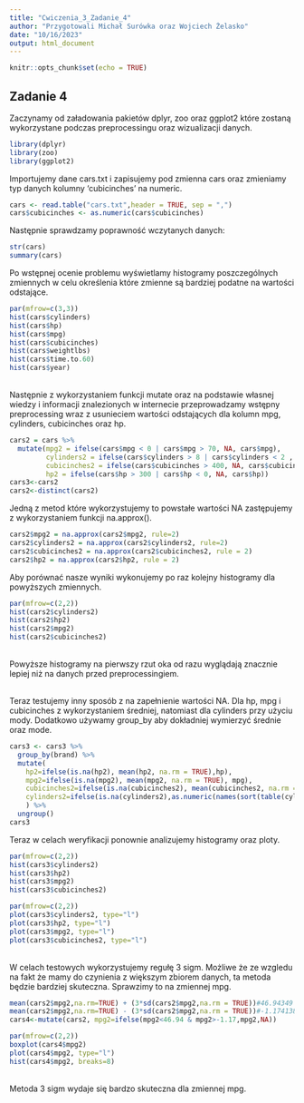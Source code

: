 ```yaml
---
title: "Cwiczenia_3_Zadanie_4"
author: "Przygotowali Michał Surówka oraz Wojciech Żelasko"
date: "10/16/2023"
output: html_document
---
```


```r
knitr::opts_chunk$set(echo = TRUE)
```

## Zadanie 4

Zaczynamy od załadowania pakietów dplyr, zoo oraz ggplot2 które zostaną wykorzystane podczas preprocessingu oraz wizualizacji danych.

```r
library(dplyr)
library(zoo)
library(ggplot2)
```

Importujemy dane cars.txt i zapisujemy pod zmienna cars oraz zmieniamy typ danych kolumny 'cubicinches' na numeric.

```r
cars <- read.table("cars.txt",header = TRUE, sep = ",")
cars$cubicinches <- as.numeric(cars$cubicinches) 
```
Następnie sprawdzamy poprawność wczytanych danych:
```r
str(cars)
summary(cars)
```
Po wstępnej ocenie problemu wyświetlamy histogramy poszczególnych zmiennych w celu określenia które zmienne są bardziej podatne na wartości odstające.
```r
par(mfrow=c(3,3))
hist(cars$cylinders)
hist(cars$hp)
hist(cars$mpg)
hist(cars$cubicinches)
hist(cars$weightlbs)
hist(cars$time.to.60)
hist(cars$year)
```
<br>Następnie z wykorzystaniem funkcji mutate oraz na podstawie własnej wiedzy i informacji znalezionych w internecie przeprowadzamy wstępny preprocessing wraz z usunieciem wartości odstających dla kolumn mpg, cylinders, cubicinches oraz hp.

```r
cars2 = cars %>%
  mutate(mpg2 = ifelse(cars$mpg < 0 | cars$mpg > 70, NA, cars$mpg),
         cylinders2 = ifelse(cars$cylinders > 8 | cars$cylinders < 2 , NA, cars$cylinders),
         cubicinches2 = ifelse(cars$cubicinches > 400, NA, cars$cubicinches),
         hp2 = ifelse(cars$hp > 300 | cars$hp < 0, NA, cars$hp))
cars3<-cars2
cars2<-distinct(cars2)
```
Jedną z metod które wykorzystujemy to powstałe wartości NA zastępujemy z wykorzystaniem funkcji na.approx().
```r
cars2$mpg2 = na.approx(cars2$mpg2, rule=2)
cars2$cylinders2 = na.approx(cars2$cylinders2, rule=2)
cars2$cubicinches2 = na.approx(cars2$cubicinches2, rule = 2)
cars2$hp2 = na.approx(cars2$hp2, rule = 2)
```
Aby porównać nasze wyniki wykonujemy po raz kolejny histogramy dla powyższych zmiennych.
```r
par(mfrow=c(2,2))
hist(cars2$cylinders2)
hist(cars2$hp2)
hist(cars2$mpg2)
hist(cars2$cubicinches2)
```
<br>Powyższe histogramy na pierwszy rzut oka od razu wyglądają znacznie lepiej niż na danych przed preprocessingiem.

<br>
Teraz testujemy inny sposób z na zapełnienie wartości NA. Dla hp, mpg i cubicinches z wykorzystaniem średniej, natomiast dla cylinders przy użyciu mody. Dodatkowo używamy group_by aby dokładniej wymierzyć średnie oraz mode. 


```r
cars3 <- cars3 %>%
  group_by(brand) %>%
  mutate(
    hp2=ifelse(is.na(hp2), mean(hp2, na.rm = TRUE),hp),
    mpg2=ifelse(is.na(mpg2), mean(mpg2, na.rm = TRUE), mpg),
    cubicinches2=ifelse(is.na(cubicinches2), mean(cubicinches2, na.rm = TRUE), cubicinches2),
    cylinders2=ifelse(is.na(cylinders2),as.numeric(names(sort(table(cylinders2)))[1]),cylinders)
    ) %>%
  ungroup()
cars3
```
Teraz w celach weryfikacji ponownie analizujemy histogramy oraz ploty.
```r
par(mfrow=c(2,2))
hist(cars3$cylinders2)
hist(cars3$hp2)
hist(cars3$mpg2)
hist(cars3$cubicinches2)
```
```r
par(mfrow=c(2,2))
plot(cars3$cylinders2, type="l")
plot(cars3$hp2, type="l")
plot(cars3$mpg2, type="l")
plot(cars3$cubicinches2, type="l")
```



<br>
W celach testowych wykorzystujemy regułę 3 sigm. Możliwe że ze wzgledu na fakt że mamy do czynienia z większym zbiorem danych, ta metoda będzie bardziej skuteczna. Sprawzimy to na zmiennej mpg.
```r
mean(cars2$mpg2,na.rm=TRUE) + (3*sd(cars2$mpg2,na.rm = TRUE))#46.94349
mean(cars2$mpg2,na.rm=TRUE) - (3*sd(cars2$mpg2,na.rm = TRUE))#-1.174138
cars4<-mutate(cars2, mpg2=ifelse(mpg2<46.94 & mpg2>-1.17,mpg2,NA))
```

```r
par(mfrow=c(2,2))
boxplot(cars4$mpg2)
plot(cars4$mpg2, type="l")
hist(cars4$mpg2, breaks=8)
```
<br>Metoda 3 sigm wydaje się bardzo skuteczna dla zmiennej mpg. 
